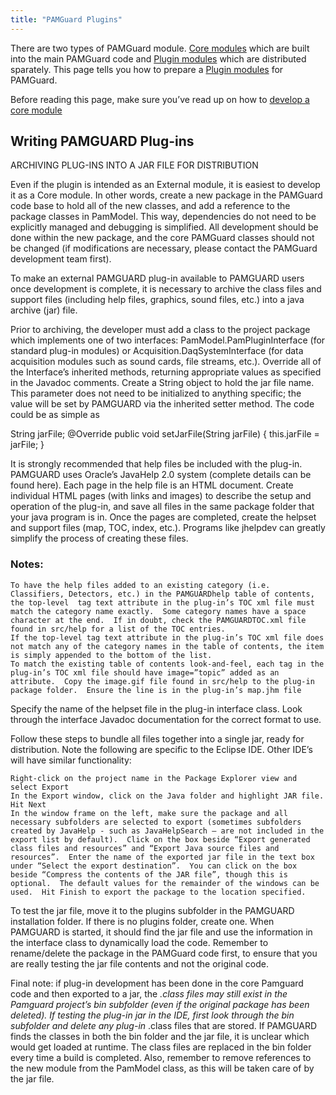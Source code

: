 ```yaml
---
title: "PAMGuard Plugins"
---
```


There are two types of PAMGuard module. [Core modules](coremodules.html) which 
are built into the main PAMGuard code and [Plugin modules](pluginmodules.html)
which are distributed sparately. This page tells you how to prepare
a  [Plugin modules](pluginmodules.html) for PAMGuard. 

Before reading this page, make sure you've read up on how
to [develop a core module](devmodules.html)

## Writing PAMGUARD Plug-ins

ARCHIVING PLUG-INS INTO A JAR FILE FOR DISTRIBUTION

Even if the plugin is intended as an External module, it is easiest to develop it as a Core module.  In other words, create a new package in the PAMGuard code base to hold all of the new classes, and add a reference to the package classes in PamModel.  This way, dependencies do not need to be explicitly managed and debugging is simplified.  All development should be done within the new package, and the core PAMGuard classes should not be changed (if modifications are necessary, please contact the PAMGuard development team first).

To make an external PAMGUARD plug-in available to PAMGUARD users once development is complete, it is necessary to archive the class files and support files (including help files, graphics, sound files, etc.) into a java archive (jar) file.

Prior to archiving, the developer must add a class to the project package which implements one of two interfaces: PamModel.PamPluginInterface (for standard plug-in modules) or Acquisition.DaqSystemInterface (for data acquisition modules such as sound cards, file streams, etc.).   Override all of the Interface’s inherited methods, returning appropriate values as specified in the Javadoc comments.   Create a String object to hold the jar file name.  This parameter does not need to be initialized to anything specific; the value will be set by PAMGUARD via the inherited setter method.  The code could be as simple as

String jarFile;
@Override
public void setJarFile(String jarFile) {
    this.jarFile = jarFile;
}

It is strongly recommended that help files be included with the plug-in.  PAMGUARD uses Oracle’s JavaHelp 2.0 system (complete details can be found here).  Each page in the help file is an HTML document.  Create individual HTML pages (with links and images) to describe the setup and operation of the plug-in, and save all files in the same package folder that your java program is in.  Once the pages are completed, create the helpset and support files (map, TOC, index, etc.).  Programs like jhelpdev can greatly simplify the process of creating these files. 

### Notes:

    To have the help files added to an existing category (i.e. Classifiers, Detectors, etc.) in the PAMGUARDhelp table of contents, the top-level  tag text attribute in the plug-in’s TOC xml file must match the category name exactly.  Some category names have a space character at the end.  If in doubt, check the PAMGUARDTOC.xml file found in src/help for a list of the TOC entries.
    If the top-level tag text attribute in the plug-in’s TOC xml file does not match any of the category names in the table of contents, the item is simply appended to the bottom of the list.
    To match the existing table of contents look-and-feel, each tag in the plug-in’s TOC xml file should have image=”topic” added as an attribute.  Copy the image.gif file found in src/help to the plug-in package folder.  Ensure the line is in the plug-in’s map.jhm file

Specify the name of the helpset file in the plug-in interface class.  Look through the interface Javadoc documentation for the correct format to use.

Follow these steps to bundle all files together into a single jar, ready for distribution.  Note the following are specific to the Eclipse IDE.  Other IDE’s will have similar functionality:

    Right-click on the project name in the Package Explorer view and select Export
    In the Export window, click on the Java folder and highlight JAR file.  Hit Next
    In the window frame on the left, make sure the package and all necessary subfolders are selected to export (sometimes subfolders created by JavaHelp - such as JavaHelpSearch – are not included in the export list by default).  Click on the box beside “Export generated class files and resources” and “Export Java source files and resources”.  Enter the name of the exported jar file in the text box under “Select the export destination”.  You can click on the box beside “Compress the contents of the JAR file”, though this is optional.  The default values for the remainder of the windows can be used.  Hit Finish to export the package to the location specified.

To test the jar file, move it to the plugins subfolder in the PAMGUARD installation folder.  If there is no plugins folder, create one.  When PAMGUARD is started, it should find the jar file and use the information in the interface class to dynamically load the code.  Remember to rename/delete the package in the PAMGuard code first, to ensure that you are really testing the jar file contents and not the original code.

Final note: if plug-in development has been done in the core Pamguard code and then exported to a jar, the *.class files may still exist in the Pamguard project’s bin subfolder (even if the original package has been deleted).  If testing the plug-in jar in the IDE, first look through the bin subfolder and delete any plug-in *.class files that are stored.  If PAMGUARD finds the classes in both the bin folder and the jar file, it is unclear which would get loaded at runtime.  The class files are replaced in the bin folder every time a build is completed.  Also, remember to remove references to the new module from the PamModel class, as this will be taken care of by the jar file.